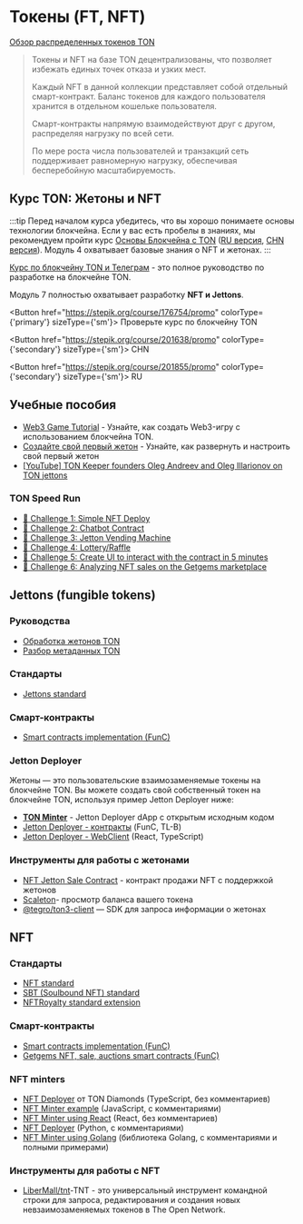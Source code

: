 

# Токены (FT, NFT)

[Обзор распределенных токенов TON](https://telegra.ph/Scalable-DeFi-in-TON-03-30)

> Токены и NFT на базе TON децентрализованы, что позволяет избежать единых точек отказа и узких мест.
>
> Каждый NFT в данной коллекции представляет собой отдельный смарт-контракт. Баланс токенов для каждого пользователя хранится в отдельном кошельке пользователя.
>
> Смарт-контракты напрямую взаимодействуют друг с другом, распределяя нагрузку по всей сети.
>
> По мере роста числа пользователей и транзакций сеть поддерживает равномерную нагрузку, обеспечивая бесперебойную масштабируемость.

## Курс TON: Жетоны и NFT

:::tip
Перед началом курса убедитесь, что вы хорошо понимаете основы технологии блокчейна. Если у вас есть пробелы в знаниях, мы рекомендуем пройти курс [Основы Блокчейна с TON](https://stepik.org/course/201294/promo) ([RU версия](https://stepik.org/course/202221/), [CHN версия](https://stepik.org/course/200976/)).
Модуль 4 охватывает базовые знания о NFT и жетонах.
:::

[Курс по блокчейну TON и Телеграм](https://stepik.org/course/201855/) - это полное руководство по разработке на блокчейне TON.

Модуль 7 полностью охватывает разработку **NFT и Jettons**.

<Button href="https://stepik.org/course/176754/promo" colorType={'primary'} sizeType={'sm'}>
  Проверьте курс по блокчейну TON
</Button>

<Button href="https://stepik.org/course/201638/promo" colorType={'secondary'} sizeType={'sm'}>
  CHN
</Button>

<Button href="https://stepik.org/course/201855/promo" colorType={'secondary'} sizeType={'sm'}>
  RU
</Button>

## Учебные пособия

* [Web3 Game Tutorial](/v3/guidelines/dapps/tutorials/web3-game-example) - Узнайте, как создать Web3-игру с использованием блокчейна TON.
* [Создайте свой первый жетон](/v3/guidelines/dapps/tutorials/mint-your-first-token/) - Узнайте, как развернуть и настроить свой первый жетон
* [[YouTube] TON Keeper founders Oleg Andreev and Oleg Illarionov on TON jettons](https://www.youtube.com/watch?v=oEO29KmOpv4)

### TON Speed Run

* [🚩 Challenge 1: Simple NFT Deploy](https://github.com/romanovichim/TONQuest1)
* [🚩 Challenge 2: Chatbot Contract](https://github.com/romanovichim/TONQuest2)
* [🚩 Challenge 3: Jetton Vending Machine](https://github.com/romanovichim/TONQuest3)
* [🚩 Challenge 4: Lottery/Raffle](https://github.com/romanovichim/TONQuest4)
* [🚩 Challenge 5: Create UI to interact with the contract in 5 minutes](https://github.com/romanovichim/TONQuest5)
* [🚩 Challenge 6: Analyzing NFT sales on the Getgems marketplace](https://github.com/romanovichim/TONQuest6)

## Jettons (fungible tokens)

### Руководства

* [Обработка жетонов TON](/v3/guidelines/dapps/asset-processing/jettons)
* [Разбор метаданных TON](/v3/guidelines/dapps/asset-processing/nft-processing/metadata-parsing)

### Стандарты

* [Jettons standard](https://github.com/ton-blockchain/TEPs/blob/master/text/0074-jettons-standard.md)

### Смарт-контракты

* [Smart contracts implementation (FunC)](https://github.com/ton-blockchain/token-contract/)

### Jetton Deployer

Жетоны — это пользовательские взаимозаменяемые токены на блокчейне TON. Вы можете создать свой собственный токен на блокчейне TON, используя пример Jetton Deployer ниже:

* **[TON Minter](https://minter.ton.org/)** - Jetton Deployer dApp с открытым исходным кодом
* [Jetton Deployer - контракты](https://github.com/ton-defi-org/jetton-deployer-contracts) (FunC, TL-B)
* [Jetton Deployer - WebClient](https://github.com/ton-defi-org/jetton-deployer-webclient) (React, TypeScript)

### Инструменты для работы с жетонами

* [NFT Jetton Sale Contract](https://github.com/dvlkv/nft-jetton-sale-smc) - контракт продажи NFT с поддержкой жетонов
* [Scaleton](http://scaleton.io)- просмотр баланса вашего токена
* [@tegro/ton3-client](https://github.com/TegroTON/ton3-client#jettons-example) — SDK для запроса информации о жетонах

## NFT

### Стандарты

* [NFT standard](https://github.com/ton-blockchain/TEPs/blob/master/text/0062-nft-standard.md)
* [SBT (Soulbound NFT) standard](https://github.com/ton-blockchain/TEPs/blob/master/text/0085-sbt-standard.md)
* [NFTRoyalty standard extension](https://github.com/ton-blockchain/TEPs/blob/master/text/0066-nft-royalty-standard.md)

### Смарт-контракты

* [Smart contracts implementation (FunC)](https://github.com/ton-blockchain/token-contract/)
* [Getgems NFT, sale, auctions smart contracts (FunC)](https://github.com/getgems-io/nft-contracts)

### NFT minters

* [NFT Deployer](https://github.com/tondiamonds/ton-nft-deployer) от TON Diamonds (TypeScript, без комментариев)
* [NFT Minter example](https://github.com/ton-foundation/token-contract/tree/main/nft/web-example) (JavaScript, с комментариями)
* [NFT Minter using React](https://github.com/tonbuilders/tonbuilders-minter) (React, без комментариев)
* [NFT Deployer](https://github.com/anomaly-guard/nft-deployer) (Python, с комментариями)
* [NFT Minter using Golang](https://github.com/xssnick/tonutils-go#nft) (библиотека Golang, с комментариями и полными примерами)

### Инструменты для работы с NFT

* [LiberMall/tnt](https://github.com/LiberMall/tnt)-TNT - это универсальный инструмент командной строки для запроса, редактирования и создания новых невзаимозаменяемых токенов в The Open Network.

<Feedback />
